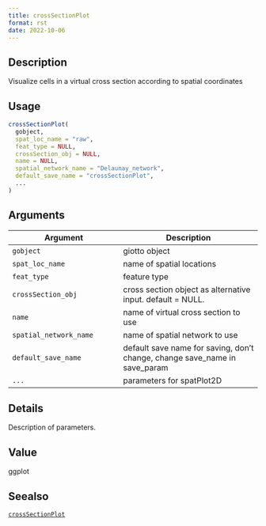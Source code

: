 ```yaml
--- 
title: crossSectionPlot 
format: rst 
date: 2022-10-06 
--- 
```


## Description

Visualize cells in a virtual cross section according to spatial coordinates


## Usage

```r
crossSectionPlot(
  gobject,
  spat_loc_name = "raw",
  feat_type = NULL,
  crossSection_obj = NULL,
  name = NULL,
  spatial_network_name = "Delaunay_network",
  default_save_name = "crossSectionPlot",
  ...
)
```


## Arguments

Argument      |Description
------------- |----------------
`gobject`     |     giotto object
`spat_loc_name`     |     name of spatial locations
`feat_type`     |     feature type
`crossSection_obj`     |     cross section object as alternative input. default = NULL.
`name`     |     name of virtual cross section to use
`spatial_network_name`     |     name of spatial network to use
`default_save_name`     |     default save name for saving, don't change, change save_name in save_param
`...`     |     parameters for spatPlot2D


## Details

Description of parameters.


## Value

ggplot


## Seealso

[`crossSectionPlot`](#crosssectionplot)


